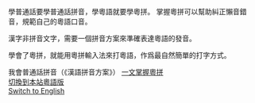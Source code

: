 學普通話要學普通話拼音，學粵語就要學粵拼。
掌握粵拼可以幫助糾正懶音錯音，規範自己的粵語口音。

漢字非拼音文字，需要一個拼音方案來準確表達粵語的發音。

學會了粵拼，就能用粵拼輸入法來打粵語，作爲最自然簡單的打字方式。

<div className="mx-auto">
  我會普通話拼音（《漢語拼音方案》）
  <a className="btn btn-lg btn-dark mr-3 mb-4" href="">
    一文掌握粵拼 <i className="fas fa-arrow-alt-circle-right ml-2"></i>
  </a>
</div>

<div className="mx-auto">
  <a href="/yue">
    切換到本站粵語版 <i className="fas fa-arrow-alt-circle-right ml-2"></i>
  </a>
  <br />
  <a href="/en">
    Switch to English <i className="fas fa-arrow-alt-circle-right ml-2"></i>
  </a>
</div>
